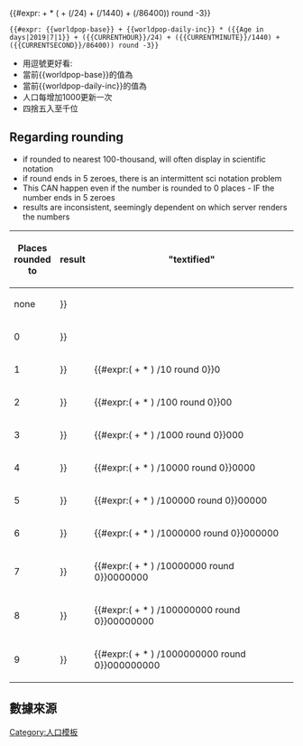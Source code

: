 {{#expr: {{worldpop-base}} + {{worldpop-daily-inc}} * ({{Age in days|2019|7|1}} + ({{CURRENTHOUR}}/24) + ({{CURRENTMINUTE}}/1440) + ({{CURRENTSECOND}}/86400)) round -3}} <noinclude>

<pre style="overflow:auto;">{{#expr: {{worldpop-base}} + {{worldpop-daily-inc}} * ({{Age in days|2019|7|1}} + ({{CURRENTHOUR}}/24) + ({{CURRENTMINUTE}}/1440) + ({{CURRENTSECOND}}/86400)) round -3}}</pre>

* 用逗號更好看: '''{{formatnum:{{worldpop}} }}'''
* 當前<nowiki>{{worldpop-base}}</nowiki>的值為{{formatnum:{{worldpop-base}} }}
* 當前<nowiki>{{worldpop-daily-inc}}</nowiki>的值為{{formatnum:{{worldpop-daily-inc}} }}
* 人口每增加1000更新一次
* 四捨五入至千位
==Regarding rounding==
*if rounded to nearest 100-thousand, will often display in scientific notation
*if round ends in 5 zeroes, there is an intermittent sci notation problem
*This CAN happen even if the number is rounded to 0 places - IF the number ends in 5 zeroes
*results are inconsistent, seemingly dependent on which server renders the numbers

{|class=wikitable style="text-align:center"
! Places<br />rounded<br />to   !! result !! "textified"
|-
|none||{{formatnum:{{#expr: {{worldpop-base}} + {{worldpop-daily-inc}} * {{Age in days|2019|7|1}} }} }}|| 
|-
|0||{{formatnum:{{#expr: {{worldpop-base}} + {{worldpop-daily-inc}} * {{Age in days|2019|7|1}} round -0 }} }} || 
|-
|1||{{formatnum:{{#expr: {{worldpop-base}} + {{worldpop-daily-inc}} * {{Age in days|2019|7|1}} round -1 }} }}
|               {{#expr:({{worldpop-base}} + {{worldpop-daily-inc}} * {{Age in days|2019|7|1}} ) /10 round 0}}0
|-
|2||{{formatnum:{{#expr: {{worldpop-base}} + {{worldpop-daily-inc}} * {{Age in days|2019|7|1}} round -2 }} }}
|               {{#expr:({{worldpop-base}} + {{worldpop-daily-inc}} * {{Age in days|2019|7|1}} ) /100 round 0}}00
|-
|3||{{formatnum:{{#expr: {{worldpop-base}} + {{worldpop-daily-inc}} * {{Age in days|2019|7|1}} round -3 }} }}
|               {{#expr:({{worldpop-base}} + {{worldpop-daily-inc}} * {{Age in days|2019|7|1}} ) /1000 round 0}}000
|-
|4||{{formatnum:{{#expr: {{worldpop-base}} + {{worldpop-daily-inc}} * {{Age in days|2019|7|1}} round -4 }} }}
|               {{#expr:({{worldpop-base}} + {{worldpop-daily-inc}} * {{Age in days|2019|7|1}} ) /10000 round 0}}0000
|-
|5||{{formatnum:{{#expr: {{worldpop-base}} + {{worldpop-daily-inc}} * {{Age in days|2019|7|1}} round -5 }} }}
|               {{#expr:({{worldpop-base}} + {{worldpop-daily-inc}} * {{Age in days|2019|7|1}} ) /100000 round 0}}00000
|-
|6||{{formatnum:{{#expr: {{worldpop-base}} + {{worldpop-daily-inc}} * {{Age in days|2019|7|1}} round -6 }} }}
|               {{#expr:({{worldpop-base}} + {{worldpop-daily-inc}} * {{Age in days|2019|7|1}} ) /1000000 round 0}}000000
|-
|7||{{formatnum:{{#expr: {{worldpop-base}} + {{worldpop-daily-inc}} * {{Age in days|2019|7|1}} round -7 }} }}
|               {{#expr:({{worldpop-base}} + {{worldpop-daily-inc}} * {{Age in days|2019|7|1}} ) /10000000 round 0}}0000000
|-
|8||{{formatnum:{{#expr: {{worldpop-base}} + {{worldpop-daily-inc}} * {{Age in days|2019|7|1}} round -8 }} }}
|               {{#expr:({{worldpop-base}} + {{worldpop-daily-inc}} * {{Age in days|2019|7|1}} ) /100000000 round 0}}00000000
|-
|9||{{formatnum:{{#expr: {{worldpop-base}} + {{worldpop-daily-inc}} * {{Age in days|2019|7|1}} round -9 }} }}
|               {{#expr:({{worldpop-base}} + {{worldpop-daily-inc}} * {{Age in days|2019|7|1}} ) /1000000000 round 0}}000000000
|}

==數據來源==
{{cite web |url=https://population.un.org/wpp/Download/Files/1_Indicators%20(Standard)/EXCEL_FILES/1_Population/WPP2019_POP_F01_1_TOTAL_POPULATION_BOTH_SEXES.xlsx |title=Total Population - Both Sexes|work=World Population Prospects, the 2019 Revision|publisher=United Nations Department of Economic and Social Affairs, Population Division, Population Estimates and Projections Section|date=June 2019}} 

[[Category:人口模板]]
</noinclude>